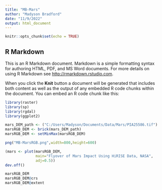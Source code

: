 ```yaml
---
title: "MB-Mars"
author: "Madyson Bradford"
date: "11/9/2022"
output: html_document
---
```


```r
knitr::opts_chunk$set(echo = TRUE)
```

## R Markdown

This is an R Markdown document. Markdown is a simple formatting syntax for authoring HTML, PDF, and MS Word documents. For more details on using R Markdown see <http://rmarkdown.rstudio.com>.

When you click the **Knit** button a document will be generated that includes both content as well as the output of any embedded R code chunks within the document. You can embed an R code chunk like this:

```r

library(raster)
library(sp)
library(rgdal)
library(ggplot2)

mars_DEM_path <- ("C:/Users/Madyson/Documents/Data/Mars/PIA25586.tif")
marsRGB_DEM <- brick(mars_DEM_path)
marsRGB_DEM <- setMinMax(marsRGB_DEM)

png("MB-MarsRGB.png",width=800,height=600)

(mars <- plot(marsRGB_DEM,
              main="Flyover of Mars Impact Using HiRISE Data, NASA", 
              adj=0.5))
dev.off()

marsRGB_DEM
marsRGB_DEM@crs
marsRGB_DEM@extent

```